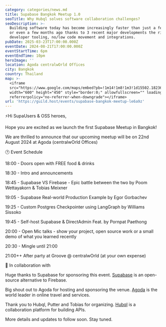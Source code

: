 ```yaml
---
category: categories/news.md
title: Supabase Bangkok Meetup 1.0
seoTitle: Why Hubql solves software collaboration challenges?
seoDescription: >-
  Building software today has become increasingly faster than just a few years
  or even a few months ago thanks to 3 recent major developments the rise of
  developer tooling, no/low code movement and integrations.
pubDate: 2025-03-23T17:00:00.000Z
eventDate: 2024-08-21T17:00:00.000Z
eventStartTime: 6pm
eventEndTime: 10pm
heroImage: ''
location: Agoda centralwOrld Offices
city: Bangkok
country: Thailand
map: >-
  <iframe
  src="https://www.google.com/maps/embed?pb=!1m14!1m8!1m3!1d15502.182363326192!2d100.538336!3d13.745939!3m2!1i1024!2i768!4f13.1!3m3!1m2!1s0x30e29ecfc2f455e1%3A0xc4ad0280d8906604!2scentralwOrld!5e0!3m2!1sen!2sus!4v1742802057955!5m2!1sen!2sus"
  width="600" height="450" style="border:0;" allowfullscreen="" loading="lazy"
  referrerpolicy="no-referrer-when-downgrade"></iframe>
url: 'https://guild.host/events/supabase-bangkok-meetup-le6a9z'
---
```


⚡Hi SupaUsers & OSS heroes,

Hope you are excited as we launch the first Supabase Meetup in Bangkok!

We are thrilled to announce that our upcoming meetup will be on 22nd August 2024 at Agoda (centralwOrld Offices)

🕑 Event Schedule

18:00 - Doors open with FREE food & drinks

18:30 - Intro and announcements

18:45 - Supabase VS Firebase - Epic battle between the two by Poom Wettayakorn & Tobias Meixner

19:05 - Supabase Real-world Production Example by Egor Gorbachev

19:25 - Custom Postgres Checkpointer using LangGraph by Williams Sissoko

19:45 - Self-host Supabase & DirectAdmin Feat. by Pornpat Paethong

20:00 - Open Mic talks - show your project, open source work or a small demo of what you learned recently

20:30 - Mingle until 21:00

21:00++ After party at Groove @ centralwOrld (at your own expense)

🤝 In collaboration with

Huge thanks to Supabase for sponsoring this event.
[Supabase](https://supabase.com/) is an open-source alternative to Firebase.

Big shout out to Agoda for hosting and sponsoring the venue.
[Agoda](https://careersatagoda.com/) is the world leader in online travel and services.

Thank you to Hubql, Putter and Tobias for organizing.
[Hubql](https://www.hubql.com/) is a collaboration platform for building APIs.

More details and updates to follow soon.
Stay tuned.
